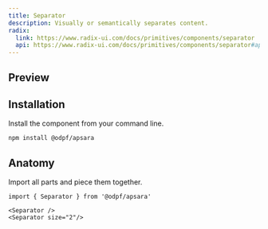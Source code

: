 ```yaml
---
title: Separator
description: Visually or semantically separates content.
radix:
  link: https://www.radix-ui.com/docs/primitives/components/separator
  api: https://www.radix-ui.com/docs/primitives/components/separator#api-reference
---
```

## Preview

<Preview>
  <Flex
    css={{
      flexDirection: "column",
      alignItems: "center",
      gap: "$3",
    }}
  >
    <Separator />
    <Separator size="2"/>
  </Flex>
</Preview>

## Installation

Install the component from your command line.

```bash
npm install @odpf/apsara
```


## Anatomy
Import all parts and piece them together.

```tsx outline=true
import { Separator } from '@odpf/apsara'

<Separator />
<Separator size="2"/>
```
